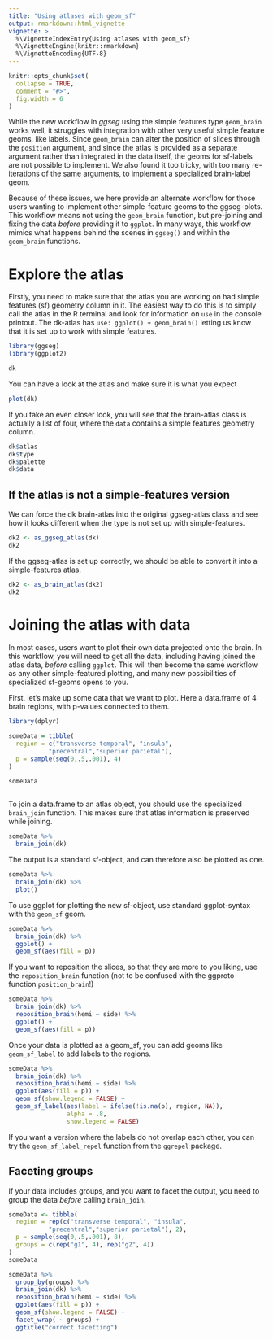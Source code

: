 ```yaml
---
title: "Using atlases with geom_sf"
output: rmarkdown::html_vignette
vignette: >
  %\VignetteIndexEntry{Using atlases with geom_sf}
  %\VignetteEngine{knitr::rmarkdown}
  %\VignetteEncoding{UTF-8}
---
```


```r
knitr::opts_chunk$set(
  collapse = TRUE,
  comment = "#>",
  fig.width = 6
)
```


While the new workflow in *ggseg* using the simple features type `geom_brain` works well, it struggles with integration with other very useful simple feature geoms, like labels. 
Since `geom_brain` can alter the position of slices through the `position` argument, and since the atlas is provided as a separate argument rather than integrated in the data itself, the geoms for sf-labels are not possible to implement. 
We also found it too tricky, with too many re-iterations of the same arguments, to implement a specialized brain-label geom. 

Because of these issues, we here provide an alternate workflow for those users wanting to implement other simple-feature geoms to the ggseg-plots. 
This workflow means not using the `geom_brain` function, but pre-joining and fixing the data _before_ providing it to `ggplot`. 
In many ways, this workflow mimics what happens behind the scenes in `ggseg()` and within the `geom_brain` functions.


# Explore the atlas

Firstly, you need to make sure that the atlas you are working on had simple features (sf) geometry column in it. 
The easiest way to do this is to simply call the atlas in the R terminal and look for information on `use` in the console printout.
The dk-atlas has `use: ggplot() + geom_brain()` letting us know that it is set up to work with simple features.

```r
library(ggseg)
library(ggplot2)

dk
```

You can have a look at the atlas and make sure it is what you expect

```r
plot(dk)
```

If you take an even closer look, you will see that the brain-atlas class is actually a list of four, where the `data` contains a simple features geometry column.
```r
dk$atlas
dk$type
dk$palette
dk$data
```


## If the atlas is not a simple-features version
We can force the dk brain-atlas into the original ggseg-atlas class and see how it looks different when the type is not set up with simple-features.

```r
dk2 <- as_ggseg_atlas(dk)
dk2
```

If the ggseg-atlas is set up correctly, we should be able to convert it into a simple-features atlas.

```r
dk2 <- as_brain_atlas(dk2)
dk2
```


# Joining the atlas with data

In most cases, users want to plot their own data projected onto the brain. 
In this workflow, you will need to get all the data, including having joined the atlas data, _before_ calling `ggplot`. 
This will then become the same workflow as any other simple-featured plotting, and many new possibilities of specialized sf-geoms opens to you. 

First, let's make up some data that we want to plot. Here a data.frame of 4 brain regions, with p-values connected to them.

```r
library(dplyr)
        
someData = tibble(
  region = c("transverse temporal", "insula",
           "precentral","superior parietal"), 
  p = sample(seq(0,.5,.001), 4)
)

someData
  
```
To join a data.frame to an atlas object, you should use the specialized `brain_join` function. 
This makes sure that atlas information is preserved while joining. 

```r
someData %>% 
  brain_join(dk)
```
The output is a standard sf-object, and can therefore also be plotted as one. 
```r
someData %>% 
  brain_join(dk) %>% 
  plot()
```

To use ggplot for plotting the new sf-object, use standard ggplot-syntax with the `geom_sf` geom.
```r
someData %>% 
  brain_join(dk) %>% 
  ggplot() + 
  geom_sf(aes(fill = p))
```


If you want to reposition the slices, so that they are more to you liking, use the `reposition_brain` function (not to be confused with the ggproto-function `position_brain`!)
```r
someData %>% 
  brain_join(dk) %>% 
  reposition_brain(hemi ~ side) %>% 
  ggplot() + 
  geom_sf(aes(fill = p))
```


Once your data is plotted as a geom_sf, you can add geoms like `geom_sf_label` to add labels to the regions.
```r
someData %>% 
  brain_join(dk) %>% 
  reposition_brain(hemi ~ side) %>% 
  ggplot(aes(fill = p)) + 
  geom_sf(show.legend = FALSE) + 
  geom_sf_label(aes(label = ifelse(!is.na(p), region, NA)),
                alpha = .8,
                show.legend = FALSE)
```

If you want a version where the labels do not overlap each other, you can try the `geom_sf_label_repel` function from the `ggrepel` package. 

## Faceting groups
If your data includes groups, and you want to facet the output, you need to group the data _before_ calling `brain_join`.

```r
someData <- tibble(
  region = rep(c("transverse temporal", "insula",
           "precentral","superior parietal"), 2), 
  p = sample(seq(0,.5,.001), 8),
  groups = c(rep("g1", 4), rep("g2", 4))
)
someData
```


```r
someData %>%
  group_by(groups) %>% 
  brain_join(dk) %>% 
  reposition_brain(hemi ~ side) %>% 
  ggplot(aes(fill = p)) + 
  geom_sf(show.legend = FALSE) + 
  facet_wrap( ~ groups) +
  ggtitle("correct facetting")
```
